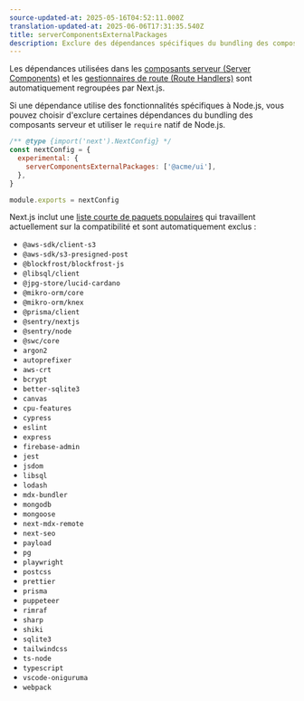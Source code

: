 ```yaml
---
source-updated-at: 2025-05-16T04:52:11.000Z
translation-updated-at: 2025-06-06T17:31:35.540Z
title: serverComponentsExternalPackages
description: Exclure des dépendances spécifiques du bundling des composants serveur et utiliser le `require` natif de Node.js.
---
```


Les dépendances utilisées dans les [composants serveur (Server Components)](/docs/app/building-your-application/rendering/server-components) et les [gestionnaires de route (Route Handlers)](/docs/app/building-your-application/routing/route-handlers) sont automatiquement regroupées par Next.js.

Si une dépendance utilise des fonctionnalités spécifiques à Node.js, vous pouvez choisir d'exclure certaines dépendances du bundling des composants serveur et utiliser le `require` natif de Node.js.

```js filename="next.config.js"
/** @type {import('next').NextConfig} */
const nextConfig = {
  experimental: {
    serverComponentsExternalPackages: ['@acme/ui'],
  },
}

module.exports = nextConfig
```

Next.js inclut une [liste courte de paquets populaires](https://github.com/vercel/next.js/blob/canary/packages/next/src/lib/server-external-packages.json) qui travaillent actuellement sur la compatibilité et sont automatiquement exclus :

- `@aws-sdk/client-s3`
- `@aws-sdk/s3-presigned-post`
- `@blockfrost/blockfrost-js`
- `@libsql/client`
- `@jpg-store/lucid-cardano`
- `@mikro-orm/core`
- `@mikro-orm/knex`
- `@prisma/client`
- `@sentry/nextjs`
- `@sentry/node`
- `@swc/core`
- `argon2`
- `autoprefixer`
- `aws-crt`
- `bcrypt`
- `better-sqlite3`
- `canvas`
- `cpu-features`
- `cypress`
- `eslint`
- `express`
- `firebase-admin`
- `jest`
- `jsdom`
- `libsql`
- `lodash`
- `mdx-bundler`
- `mongodb`
- `mongoose`
- `next-mdx-remote`
- `next-seo`
- `payload`
- `pg`
- `playwright`
- `postcss`
- `prettier`
- `prisma`
- `puppeteer`
- `rimraf`
- `sharp`
- `shiki`
- `sqlite3`
- `tailwindcss`
- `ts-node`
- `typescript`
- `vscode-oniguruma`
- `webpack`